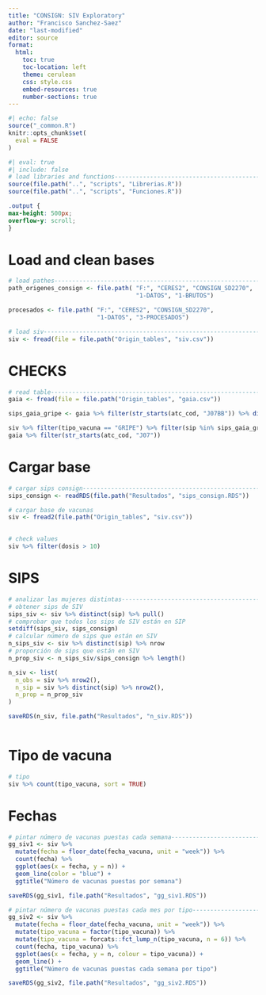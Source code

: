 ```yaml
---
title: "CONSIGN: SIV Exploratory"
author: "Francisco Sanchez-Saez"
date: "last-modified" 
editor: source
format:
  html:
    toc: true
    toc-location: left
    theme: cerulean
    css: style.css
    embed-resources: true
    number-sections: true
---
```


```r
#| echo: false
source("_common.R")
knitr::opts_chunk$set(
  eval = FALSE
)

```

```r
#| eval: true
#| include: false
# load libraries and functions------------------------------------------------
source(file.path("..", "scripts", "Librerias.R"))
source(file.path("..", "scripts", "Funciones.R"))

```

```css
.output {
max-height: 500px;
overflow-y: scroll;
}
```

# Load and clean bases

```r
# load pathes----------------------------------------------------------------
path_origenes_consign <- file.path( "F:", "CERES2", "CONSIGN_SD2270", 
                                    "1-DATOS", "1-BRUTOS")

procesados <- file.path( "F:", "CERES2", "CONSIGN_SD2270", 
                         "1-DATOS", "3-PROCESADOS")

```

```r
# load siv-------------------------------------------------------------------
siv <- fread(file = file.path("Origin_tables", "siv.csv"))

```

# CHECKS

```r
# read table------------------------------------------------------------------
gaia <- fread(file = file.path("Origin_tables", "gaia.csv"))

```

```r
sips_gaia_gripe <- gaia %>% filter(str_starts(atc_cod, "J07BB")) %>% distinct(sip) %>% pull()

siv %>% filter(tipo_vacuna == "GRIPE") %>% filter(sip %in% sips_gaia_gripe)
gaia %>% filter(str_starts(atc_cod, "J07")) 

```

# Cargar base

```r
# cargar sips consign----------------------------------------------------------
sips_consign <- readRDS(file.path("Resultados", "sips_consign.RDS"))

```

```r
# cargar base de vacunas
siv <- fread2(file.path("Origin_tables", "siv.csv"))
  
```

```r
# check values
siv %>% filter(dosis > 10)


```

# SIPS

```r
# analizar las mujeres distintas-----------------------------------------------
# obtener sips de SIV
sips_siv <- siv %>% distinct(sip) %>% pull()
# comprobar que todos los sips de SIV están en SIP
setdiff(sips_siv, sips_consign)
# calcular número de sips que están en SIV
n_sips_siv <- siv %>% distinct(sip) %>% nrow
# proporción de sips que están en SIV
n_prop_siv <- n_sips_siv/sips_consign %>% length()

n_siv <- list(
  n_obs = siv %>% nrow2(),
  n_sip = siv %>% distinct(sip) %>% nrow2(),
  n_prop = n_prop_siv
)

saveRDS(n_siv, file.path("Resultados", "n_siv.RDS"))
  
```

# Tipo de vacuna

```r
# tipo
siv %>% count(tipo_vacuna, sort = TRUE)

```

# Fechas

```r
# pintar número de vacunas puestas cada semana---------------------------------
gg_siv1 <- siv %>% 
  mutate(fecha = floor_date(fecha_vacuna, unit = "week")) %>% 
  count(fecha) %>% 
  ggplot(aes(x = fecha, y = n)) +
  geom_line(color = "blue") +
  ggtitle("Número de vacunas puestas por semana")

saveRDS(gg_siv1, file.path("Resultados", "gg_siv1.RDS"))

```

```r
# pintar número de vacunas puestas cada mes por tipo---------------------------
gg_siv2 <- siv %>% 
  mutate(fecha = floor_date(fecha_vacuna, unit = "week")) %>%
  mutate(tipo_vacuna = factor(tipo_vacuna)) %>% 
  mutate(tipo_vacuna = forcats::fct_lump_n(tipo_vacuna, n = 6)) %>% 
  count(fecha, tipo_vacuna) %>% 
  ggplot(aes(x = fecha, y = n, colour = tipo_vacuna)) +
  geom_line() +
  ggtitle("Número de vacunas puestas cada semana por tipo")

saveRDS(gg_siv2, file.path("Resultados", "gg_siv2.RDS"))


```



